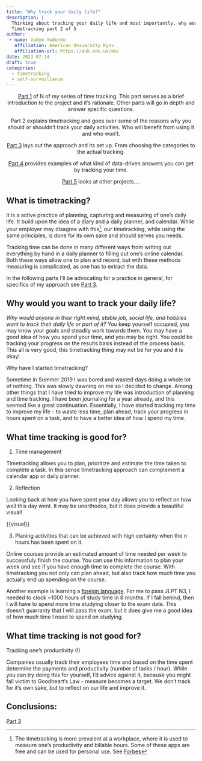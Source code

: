 ```yaml
---
title: "Why track your daily life?"
description: |
  Thinking about tracking your daily life and most importantly, why would you do that.
  Timetracking part 2 of 5
author: 
 - name: Vadym Yudenko
   affiliation: American University Kyiv
   affiliation-url: https://auk.edu.ua/en/
date: 2023-07-14
draft: true 
categories:
  - timetracking
  - self-surveillance
---
```


::: {.callout-tip title="Part 1. Every living hour" collapse="true" icon="false" style="text-align: center;"}
[Part 1](https://vyudenko.blog/posts/time-tracking-1) of N of my series of time tracking. This part serves as a brief introduction to the project and it's rationale. Other parts will go in depth and answer specific questions.
:::

::: {.callout-tip title="Part 2. Why track your daily life?" collapse="false" icon="false" style="text-align: center;"}
Part 2 explains timetracking and goes over some of the reasons why you should or shouldn't track your daily activities. Who will benefit from using it and who won't.
:::

::: {.callout-tip title="Part 3. How to track your daily life?" collapse="true" icon="false" style="text-align: center;"}
[Part 3](https://vyudenko.blog/posts/time-tracking-3) lays out the approach and its set up. From choosing the categories to the actual tracking.
:::

::: {.callout-tip title="Part 4. Answering questions with data" collapse="true" icon="false" style="text-align: center;"}
[Part 4](https://vyudenko.blog/posts/time-tracking-4) provides examples of what kind of data-driven answers you can get by tracking your time.
:::

::: {.callout-tip title="Part 5. Other" collapse="true" icon="false" style="text-align: center;"}
[Part 5](https://vyudenko.blog/posts/time-tracking-5) looks at other projects....
:::

## What is timetracking?

It is a active practice of planning, capturing and measuring of one's daily life. It build upon the idea of a diary and a daily planner, and calendar. While your employer may disagree with this[^1], our timetracking, while using the same principles, is done for its own sake and should serves you needs.  

Tracking time can be done in many different ways from writing out everything by hand in a daily planner to filling out one's online calendar. Both these ways allow one to plan and record, but with these methods measuring is complicated, as one has to extract the data.

[^1]: The timetracking is more prevalent at a workplace, where it is used to measure one's productivity and billable hours. Some of these apps are free and can be used for personal use. See [Forbes](https://www.forbes.com/advisor/business/software/free-time-tracking-apps/) 

In the following parts I'll be advocating for a practice in general, for specifics of my approach see [Part 3](https://vyudenko.blog/posts/time-tracking-3).

## Why would you want to track your daily life? {#why-track}

*Why would anyone in their right mind, stable job, social life, and hobbies want to track their daily life or part of it?* You keep yourself occupied, you may know your goals and steadily work towards them. You may have a good idea of how you spend your time, and you may be right. You could be tracking your progress on the results basis instead of the process basis. This all is very good, this timetracking thing may not be for you and it is okay! 

Why have I started timetracking?

Sometime in Summer 2019 I was bored and wasted days doing a whole lot of nothing. This was slowly dawning on me so I decided to change. Among other things that I have tried to improve my life was introduction of planning and time tracking. I have been journaling for a year already, and this seemed like a great continuation. Essentially, I have started tracking my time to improve my life - to waste less time, plan ahead, track your progress in hours spent on a task, and to have a better idea of how I spend my time. 


## What time tracking is good for?

1.  Time management

Timetracking allows you to plan, prioritize and estimate the time taken to complete a task. In this sense timetracking approach can complement a calendar app or daily planner. 

2.  Reflection

Looking back at how you have spent your day allows you to reflect on how well this day went. It may be unorthodox, but it does provide a beautiful visual!

{{visual}}

3.  Planing activities that can be achieved with high certainty when the $n$ hours has been spent on it.

Online courses provide an estimated amount of time needed per week to successfuly finish the course. You  can use this information to plan your week and see if you have enough time to complete the course. With timetracking you not only can plan ahead, but also track how much time you actually end up spending on the course. 

Another example is learning a [foreign language](https://www.state.gov/foreign-language-training/). For me to pass JLPT N3, I needed to clock ~1000 hours of study time in 8 months. If I fall behind, then I will have to spend more time studying closer to the exam date. This doesn't guarranty that I will pass the exam, but it does give me a good idea of how much time I need to spend on studying. 

## What time tracking is not good for?

Tracking one's productivity (!)

Companies usually track their employees time and based on the time spent determine the payments and productivity (number of tasks / hour). While you can try doing this for yourself, I'd advice against it, because you might fall victim to Goodheart's Law - measure becomes a target. We don't track for it's own sake, but to reflect on our life and improve it.



## Conclusions:





[Part 3](https://vyudenko.blog/posts/time-tracking-3)


